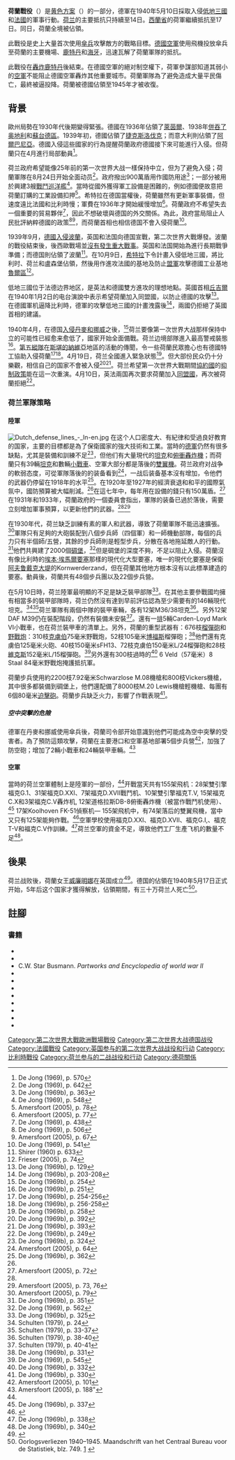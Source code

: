 {{Infobox Military Conflict
| conflict = 荷蘭戰役
| partof = [[第二次世界大戰|第二次世界大戰]][[西方戰線|西方戰線]]的
| image = [[File:Rotterdam,_Laurenskerk,_na_bombardement_van_mei_1940.jpg|300px]]
| caption = [[鹿特丹大轟炸|德軍轟炸後的鹿特丹]]
| date = 1940年5月10日–14日<br />1940年5月10日–17日（泽兰省）
| place = 荷兰
| result = 德軍決定性勝利
*[[荷兰历史_(1939–1945)|德国占领荷兰]]
*荷兰帝国辖区建立
*荷兰军队退出[[第二次世界大战欧洲战场|欧洲战场]]
*荷兰政府流亡英国
| combatant1 = '''{{flagicon|Netherlands}} [[荷蘭王國|荷蘭王國]]''' {{Surrendered }}<br/>{{flagicon|France}} [[法兰西第三共和国|法兰西第三共和国]]<br />{{flag|United Kingdom}}
| combatant2 = '''{{flag|Nazi Germany}}'''
| commander1 = {{flagicon|Netherlands}} [[亨利·溫克爾曼|亨利·溫克爾曼]]{{POW}}<br />{{flagicon|Netherlands}} {{link-en|杨·約瑟夫·霍德弗里德男爵·雲·福爾斯特·托特|Godfried van Voorst tot Voorst}}<br />{{flagicon|France}} [[亨利·吉羅|亨利·吉羅]]
| commander2 = {{flagicon|Nazi Germany}} [[費多爾·馮·博克|費多爾·馮·博克]]（B集團軍）<br/> {{flagicon|Nazi Germany}} {{link-en|汉斯·格拉福·冯·施波内克|Hans Graf von Sponeck}}
| strength1 = 9個師<br>700門火砲<ref>Goossens, Dutch armament: Artillery, [http://www.waroverholland.nl/index.php?page=artillery waroverholland.nl]</ref><br />1輛坦克<br />124架飛機<br />共280,000人
| strength2 = 22個師<br />1,378門火炮<br />759輛坦克<br />830架飛機<ref>Hooton 2007, p. 48</ref><br />共750,000人
| casualties1 =2,332人死亡<small>(荷蘭)</small><ref name="waroverholland">Goossens, Balance Sheet, [http://www.waroverholland.nl/index.php?page=balance waroverholland.nl]</ref><br>7,000人受傷<ref name="waroverholland"/><br>216人死亡<ref name="waroverholland"/> <small>(法國)</small><br>43人死亡<ref name="waroverholland"/> <small>(英國)</small>
| casualties2 =2,032人死亡<ref name="waroverholland"/><br>7,000人受傷<ref name="waroverholland"/><br>4輛武裝火車被摧毀<ref name= french>{{cite book| last1 = Kaufmann| first1 = J. E.| last2 = Kaufmann| first2 = H. W.| title = Hitler's Blitzkrieg Campaigns: The Invasion And Defense Of Western Europe, 1939–1940| publisher = Da Capo Press| url = https://books.google.com/books?id=65-v0wkrWYEC| date = 2 October 2007| pages = 191| isbn = 9780306816918}}</ref><br>225–275架飛機被摧毀<ref name="waroverholland"/><br>1,350人被俘<ref name="waroverholland"/>
| casualties3 =約2,000名平民死亡
}}
{{Campaignbox Western Front (World War II)}}
{{Campaignbox Battle of the Netherlands}}
'''荷蘭戰役'''（{{lang-nl|Slag om Nederland}}）是[[黄色方案|黄色方案]]（{{lang-de|Fall Gelb}}）的一部分，德軍在1940年5月10日採取入侵[[低地三國|低地三國]]和[[法國|法國]]的軍事行動。[[荷兰|荷兰]]的主要抵抗只持續至14日。[[西蘭省|西蘭省]]的荷軍繼續抵抗至17日。同日，荷蘭全境被佔領。

此戰役是史上大量首次使用[[傘兵|傘兵]]攻擊敵方的戰略目標。[[德國空軍|德國空軍]]使用飛機投放傘兵至荷蘭的主要機場、[[鹿特丹|鹿特丹]]和[[海牙|海牙]]，迅速瓦解了荷蘭軍隊的抵抗。

此戰役在[[鹿特丹大轟炸|轟炸鹿特丹]]後結束。在德國空軍的絕对制空權下，荷軍參謀部知道其弱小的[[荷蘭空軍|空軍]]不能阻止德國空軍轟炸其他重要城市。荷蘭軍隊為了避免造成大量平民傷亡，最終被逼投降。荷蘭被德國佔領至1945年才被收復。

== 背景 ==
歐州局勢在1930年代後期變得緊張。德國在1936年佔領了[[萊茵|萊茵爾]]、1938年[[德奧合併|併吞了奥地利]]和[[慕尼黑協定|蘇台德區]]。1939年初，德國佔領了[[捷克斯洛伐克|捷克斯洛伐克]]；而意大利則佔領了[[阿爾巴尼亞|阿爾巴尼亞]]。德國入侵這些國家的行為提醒荷蘭政府德國接下來可能進行入侵。但荷蘭只在4月進行局部動員<ref>De Jong (1969), p. 570</ref>。

荷兰政府希望能像25年前的第一次世界大战一樣保持中立，但为了避免入侵；荷蘭軍隊在8月24日开始全面动员<ref>De Jong (1969), p. 642</ref>。政府撥出900萬盾用作國防用途<ref>De Jong (1969b), p. 363</ref>；一部分被用於興建3艘[[戰鬥巡洋艦|戰鬥巡洋艦]]<ref>De Jong (1969), p. 548</ref>。當時從國外獲得軍工設備是困難的，例如德國便故意把荷蘭訂購的工業設備扣押<ref>Amersfoort (2005), p. 78</ref>。希特拉在德国當權後，荷蘭雖然有更新軍事裝備，但速度遠比法國和比利時慢；軍費在1936年才開始緩慢增加<ref name="Amersfoort 2005, p. 77">Amersfoort (2005), p. 77</ref>。荷蘭政府不希望失去一個重要的貿易夥伴<ref>De Jong (1969), p. 438</ref>，因此不想破壞與德国的外交關係。為此，政府當局阻止人民批評納粹德國的政策<ref>De Jong (1969), p. 506</ref><ref name="Amersfoort 2005, p. 67">Amersfoort (2005), p. 67</ref>，而荷蘭首相也相信德国不會入侵荷蘭<ref>De Jong (1969), p. 541</ref>。

1939年9月，[[波蘭戰役|德國入侵波蘭]]，英国和法国向德国宣戰，第二次世界大戰爆發。波蘭的戰役結束後，後西歐戰場並[[假戰|沒有發生重大戰事]]。英国和法国開始為進行長期戰爭準備；而德国則佔領了波蘭<ref>Shirer (1960) p. 633</ref>。在10月9日，[[希特拉|希特拉]]下令計畫入侵低地三國，將比利时、荷兰和盧森堡佔領，然後用作進攻法國的基地及防止[[盟軍|盟軍]]攻擊德國工业基地[[魯爾區|魯爾區]]<ref>Frieser (2005), p. 74</ref>。

低地三國位于法德边界地区，是英法和德國雙方進攻的理想地點。英國首相[[丘吉爾|丘吉爾]]在1940年1月2日的电台演說中表示希望荷蘭加入同盟國，以防止德國的攻擊<ref>De Jong (1969b), p. 129</ref>。在德國軍机逼降比利時，德軍的攻擊低地三國的計畫洩露後<ref>De Jong (1969b), p. 203-208</ref>，兩國仍拒絕了英國首相的建議。

1940年4月，在德国[[威瑟演習作戰|入侵丹麥和挪威]]之後，<ref>De Jong (1969b), p. 254</ref>荷兰要像第一次世界大战那样保持中立的可能性已經愈来愈低了，國家开始全面備戰。荷兰边境部隊進入最高警戒裝態<ref>De Jong (1969b), p. 251</ref>。[[第五縱隊|第五縱隊]]在[[斯堪的納維亞|斯堪的納維亞]]地區的活動的傳聞，令一些荷蘭民眾擔心也有德國特工協助入侵荷蘭<ref>De Jong (1969b), p. 254-256</ref><ref>De Jong (1969b), p. 256-258</ref>。4月19日，荷兰全國進入緊急狀態<ref>De Jong (1969b), p. 258</ref>。但大部份民众仍十分樂觀，相信自己的国家不會被入侵<ref>De Jong (1969b), p. 392</ref><ref>De Jong (1969b), p. 393</ref>。荷兰希望第一次世界大戰期間[[協約國|協約國]]的[[抑制政策|抑制政策]]能在這一次重演。4月10日，英法兩国再次要求荷蘭加入[[同盟國|同盟國]]，再次被荷蘭拒絕<ref>De Jong (1969b), p. 249</ref>。

=== 荷兰軍隊策略 ===
==== 陸軍 ====
[[File:Dutch_defense_lines_-_ln-en.jpg|thumb]]
在这个人口密度大、有紀律和受過良好教育的国家，主要的目標都是為了保衛國家的強大技術和工業。當時的[[德軍|德軍]]仍然有很多缺點，尤其是裝備和訓練不足<ref>De Jong (1969b), p. 324</ref>，但他们有大量現代的[[坦克|坦克]]和[[俯衝轟炸機|俯衝轟炸機]]；而荷蘭只有39輛[[坦克|坦克]]和數輛[[小戰車|小戰車]]、空軍大部分都是落後的[[雙翼機|雙翼機]]。荷兰政府对战争的軟弱态度，可從軍隊落後的的装备看到<ref>Amersfoort (2005), p. 64</ref>，一战后装备基本沒有增加，令他們的武器仍停留在1918年的水平<ref>De Jong (1969b), p. 362</ref>。在1920年至1927年的經濟衰退和和平的國際氣氛中，國防預算被大幅削減。<ref name="Amersfoort 2005, p. 67"/>在這七年中，每年用在設備的錢只有150萬盾。<ref>Amersfoort (2005), p. 72</ref>在1931年和1933年，荷蘭政府的一個委員會指出，軍隊的装备已過於落後，需要立刻增加軍事預算，以更新他們的武器。<ref name="Amersfoort 2005, p. 77" /><ref>Amersfoort (2005), p. 73, 76</ref>

在1930年代，荷兰缺乏訓練有素的軍人和武器，導致了荷蘭軍隊不能迅速擴張。<ref>Amersfoort (2005), p. 79</ref>軍隊只有足夠的大砲裝配到八個步兵師（四個軍）和一師機動部隊，每個的兵力只有半個師/五營，其餘的步兵師則是輕型步兵，分散在各地拖延敵人的行動。<ref>De Jong (1969b), p. 351</ref>他們共興建了2000個[[碉堡|碉堡]]，<ref>De Jong (1969), p. 562</ref>但是碉堡的深度不夠，不足以阻止入侵。荷蘭沒有像比利時的[[埃本·埃馬爾要塞|埃本·埃馬爾要塞]]那樣的現代化大型要塞，唯一的現代化要塞是保衛[[阿夫鲁戴克大堤|阿夫鲁戴克大堤]]的Kornwerderzand，但在荷蘭其他地方根本沒有以此標凖建造的要塞。動員後，荷蘭共有48個步兵團以及22個步兵營。

在5月10日時，荷兰陸軍最明顯的不足是缺乏裝甲部隊<ref name="De Jong 1969b, p. 325">De Jong (1969b), p. 325</ref>。在其他主要參戰國均擁有相當多的裝甲部隊時，荷兰仍然沒有達到早前評估認為至少需要有的146輛現代坦克。<ref>Schulten (1979), p. 24</ref><ref>Schulten (1979), p. 33-37</ref>荷兰軍隊有兩個中隊的裝甲車輛，各有12架M36/38坦克<ref>Schulten (1979), p. 38-40</ref>。另外12架DAF M39仍在裝配階段，仍然有裝備未安裝<ref>Schulten (1979), p. 40-41</ref>。還有一[[排|排]]5輛Carden-Loyd Mark VI小戰車，也在荷兰裝甲車的清單上。另外，荷蘭的重型武器有：676枝[[榴彈砲|榴彈砲]]和[[野戰炮|野戰炮]]：310枝[[克虜伯|克虜伯]]75毫米野戰炮，52枝105毫米[[博福斯|博福斯]]榴彈砲；<ref>De Jong (1969b), p. 331</ref>他們還有克虜伯125毫米火砲、40枝150毫米sFH13、72枝克虜伯150毫米L/24榴彈砲和28枝[[維克斯|維克斯]]152毫米L/15榴彈砲。<ref>De Jong (1969), p. 545</ref>另外還有300枝過時的<ref>De Jong (1969b), p. 332</ref> 6 Veld（57毫米）8 Staal 84毫米野戰炮掩護抵抗軍。

荷蘭步兵使用約2200枝7.92毫米Schwarzlose M.08機槍和800枝Vickers機槍，其中很多都裝備到碉堡上，他們還配備了8000枝M.20 Lewis機槍輕機槍、每團有6個80毫米[[迫擊砲|迫擊砲]]。荷蘭步兵缺乏火力，影響了作戰表現<ref>De Jong (1969b), p. 330</ref>。

===== 空中突擊的危險 =====
德軍在丹麥和挪威使用傘兵後，荷蘭司令部开始意識到他們可能成為空中突擊的受害者。為了預防這類攻擊，荷蘭在主要港口和空軍基地部署5個步兵營<ref>Amersfoort (2005), p. 101</ref>，加強了防空砲；增加了2輛小戰車和24輛裝甲車輛。<ref>Amersfoort (2005), p. 188"</ref>

==== 空軍 ====
當時的荷兰空軍體制上是陸軍的一部份，<ref name="De Jong 1969b, p. 325" />开戰當天共有155架飛机：28架雙引擎福克G.1、31架福克D.XXI、7架福克D.XVII戰鬥机、10架雙引擎福克T.V, 15架福克C.X和3架福克C.V轟炸机, 12架道格拉斯DB-8俯衝轟炸機（被當作戰鬥机使用）、<ref>De Jong (1969b), p. 337</ref> 17架Koolhoven FK-51偵察机— 155架飛机中，有74架落后的雙翼飛機，當中又只有125架能夠作戰。<ref>{{cite web|url= http://www.milavia.net/airforces/netherlands/rnlaf_his.htm|title= Royal Netherlands Air Force, 1939-1945 Secon World War|author= Niels Hillebrand|date= 15 May 2004|work= www.milavia.net|accessdate= 25 March 2010|archive-date= 2011-07-16|archive-url= https://web.archive.org/web/20110716145817/http://www.milavia.net/airforces/netherlands/rnlaf_his.htm|dead-url= no}}</ref>空軍學校使用福克D.XXI、福克D.XVII、福克G.I,、福克T-V和福克C.V作訓練。<ref>De Jong (1969b), p. 338</ref>荷兰空軍的資金不足，導致他們工厂生產飞机的數量不足<ref>De Jong (1969b), p. 340</ref>。

== 後果 ==
荷兰战败後，荷蘭女王[[威廉明娜_(荷蘭)|威廉明娜]]在英国成立{{link-en|荷兰流亡政府|Dutch government-in-exile}}<ref>{{cite book |title= The Rise and Fall of the Third Reich|url= https://archive.org/details/risefallofthirdr1959unse|last= Shirer|first=William L |authorlink= |year= 1960|publisher=Simon & Schuster |location= New York|isbn= 0671624202|page=[https://archive.org/details/risefallofthirdr1959unse/page/n723 723]}}</ref>。德国的佔領在1940年5月17日正式开始，5年后这个国家才獲得解放，佔領期間，有三十万荷兰人死亡<ref>Oorlogsverliezen 1940–1945. Maandschrift van het Centraal Bureau voor de Statistiek, blz. 749. [http://www.cbs.nl/NR/rdonlyres/1FA7DF00-F612-4F46-8539-E04DCFECD7BA/0/2007k4b15p53art.pdf] {{Wayback|url=http://www.cbs.nl/NR/rdonlyres/1FA7DF00-F612-4F46-8539-E04DCFECD7BA/0/2007k4b15p53art.pdf |date=20110302035634 }}</ref>。

== 註腳 ==
{{reflist|3}}

=== 書籍 ===
* {{citation|editor1-first=Herman|editor1-last=Amersfoort|editor2-first=Piet|editor2-last=Kamphuis|year=2005|title=Mei 1940—De Strijd op Nederlands grondgebied|language=nl |location=Den Haag|publisher=Sdu Uitgevers|isbn=901208959X}}
* {{citation|last1=Schulten|first1=C.M.|last2=Theil|first2=J.|year=1979|title=Nederlandse Pantservoertuigen|language=nl |location=Bussum|publisher=Unieboek BV|isbn=9026945558}}
* C.W. Star Busmann. ''Partworks and Encyclopedia of world war II''
* {{citation|first=Lou|last=De Jong|year=1969|title=Het Koninkrijk der Nederlanden in de Tweede Wereldoorlog, Deel 1: Voorpel|language=nl |location=Amsterdam|publisher=Rijksinstituut voor Oorlogsdocumentatie}}
* {{citation|first=Lou|last=De Jong|year=1969|title=Het Koninkrijk der Nederlanden in de Tweede Wereldoorlog, Deel 2: Neutraal|language=nl |location=Amsterdam|publisher=Rijksinstituut voor Oorlogsdocumentatie}}
* {{citation|first=Lou|last=De Jong|year=1970|title=Het Koninkrijk der Nederlanden in de Tweede Wereldoorlog, Deel 3: Mei '40|language=nl |location=Amsterdam|publisher=Rijksinstituut voor Oorlogsdocumentatie}}
* {{citation|authorlink=|last=Hooton|first=E. R.|year=2007|title=Luftwaffe at War, Volume 2; Blitzkrieg in the West 1939-1940|location=London|publisher=Chervron/Ian Allen|isbn=9781857802726}}
* {{citation|last=Jentz|first=Thomas L.|year=1998|title=Die deutsche Panzertruppe 1933–1942—Band 1|language=de |location=Wölfersheim-Berstadt|publisher=Podzun-Pallas-Verlag|isbn=3790906239}}
*{{citation|first=Karl-Heinz|last=Frieser|year=2005|title=Blitzkrieg-Legende—Der Westfeldzug 1940|language=de |publisher=R. Oldenbourg Verlag München}}
* {{citation|authorlink=|last=Shirer|first=William L.|year=1960|title=The Rise and Fall of the Third Reich: A History of Nazi Germany|location=New York|publisher=Simon & Schuster}}
* {{cite book|title=Lightning War: Blitzkrieg in the West, 1940
|url=https://archive.org/details/lightningwarblit0000powa
|authorlink=
|last=Powaski
|first=Ronald E. 
|publisher=John Wiley
|year=2003 
|isbn=9780471394310 
}}
{{World War II}}

[[Category:第二次世界大戰歐洲戰場戰役|Category:第二次世界大戰歐洲戰場戰役]]
[[Category:第二次世界大战德国战役|Category:第二次世界大战德国战役]]
[[Category:法國戰役|Category:法國戰役]]
[[Category:英国参与的第二次世界大战战役和行动|Category:英国参与的第二次世界大战战役和行动]]
[[Category:比利時戰役|Category:比利時戰役]]
[[Category:荷兰参与的二战战役和行动|Category:荷兰参与的二战战役和行动]]
[[Category:德荷關係|Category:德荷關係]]